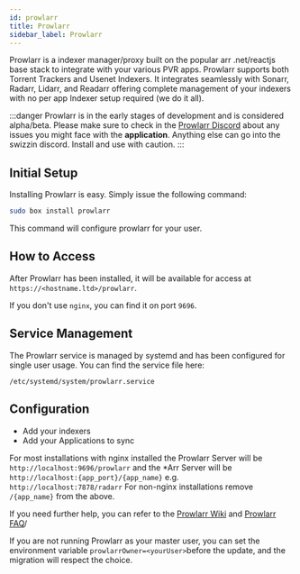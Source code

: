 ```yaml
---
id: prowlarr
title: Prowlarr
sidebar_label: Prowlarr
---
```


Prowlarr is a indexer manager/proxy built on the popular arr .net/reactjs base stack to integrate with your various PVR apps. Prowlarr supports both Torrent Trackers and Usenet Indexers. It integrates seamlessly with Sonarr, Radarr, Lidarr, and Readarr offering complete management of your indexers with no per app Indexer setup required (we do it all).

:::danger
Prowlarr is in the early stages of development and is considered alpha/beta.
Please make sure to check in the [Prowlarr Discord](https://prowlarr.com/discord) about any issues you might face with the **application**.
Anything else can go into the swizzin discord.
Install and use with caution.
:::

## Initial Setup

Installing Prowlarr is easy. Simply issue the following command:

```bash main
sudo box install prowlarr
```

This command will configure prowlarr for your user.

## How to Access

After Prowlarr has been installed, it will be available for access at `https://<hostname.ltd>/prowlarr`.

If you don't use `nginx`, you can find it on port `9696`.

## Service Management

The Prowlarr service is managed by systemd and has been configured for single user usage. You can find the service file here:

```
/etc/systemd/system/prowlarr.service
```


<SystemdTabs service="prowlarr"/>

## Configuration

- Add your indexers
- Add your Applications to sync

For most installations with nginx installed the Prowlarr Server will be `http://localhost:9696/prowlarr` and the *Arr Server will be `http://localhost:{app_port}/{app_name}` e.g. `http://localhost:7878/radarr`
For non-nginx installations remove `/{app_name}` from the above.

If you need further help, you can refer to the [Prowlarr Wiki](https://wiki.servarr.com/Prowlarr) and [Prowlarr FAQ](https://wiki.servarr.com/Prowlarr_FAQ)/

   
If you are not running Prowlarr as your master user, you can set the environment variable `prowlarrOwner=<yourUser>`before the update, and the migration will respect the choice.

